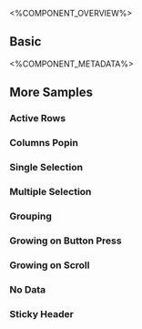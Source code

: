
<%COMPONENT_OVERVIEW%>

## Basic
<Basic />

<%COMPONENT_METADATA%>

## More Samples

### Active Rows
<ActiveRows />

### Columns Popin
<Popin />

### Single Selection
<SingleSelection />

### Multiple Selection
<MultipleSelection />

### Grouping
<Grouping />

### Growing on Button Press
<GrowingOnButtonPress />

### Growing on Scroll
<GrowingOnScroll />

### No Data
<NoData />

### Sticky Header
<StickyHeader />